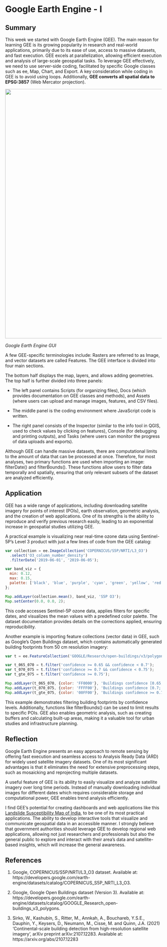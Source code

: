 # Google Earth Engine - I

## Summary

This week we started with Google Earth Engine (GEE). The main reason for learning GEE is its growing popularity in research and real-world applications, primarily due to its ease of use, access to massive datasets, and fast execution. GEE excels at parallelization, allowing efficient execution and analysis of large-scale geospatial tasks. To leverage GEE effectively, we need to use server-side coding, facilitated by specific Google classes such as ee, Map, Chart, and Export. A key consideration while coding in GEE is to avoid using loops. Additionally, **GEE converts all spatial data to EPSG:3857** (Web Mercator projection).

<div style="text-align: center;">
  <img src="Files/GEE.png" width="800px">
</div>
*Google Earth Engine GUI*

A few GEE-specific terminologies include: Rasters are referred to as Image, and vector datasets are called Features. The GEE interface is divided into four main sections. 

The bottom half displays the map, layers, and allows adding geometries. The top half is further divided into three panels:

  - The left panel contains Scripts (for organizing files), Docs (which provides documentation on GEE classes and methods), and Assets (where users can upload and manage images, features, and CSV files).

  - The middle panel is the coding environment where JavaScript code is written.

  - The right panel consists of the Inspector (similar to the info tool in QGIS, used to check values by clicking on features), Console (for debugging and printing outputs), and Tasks (where users can monitor the progress of data uploads and exports).

Although GEE can handle massive datasets, there are computational limits to the amount of data that can be processed at once. Therefore, for most analyses, two primary functions are used when importing an image: filterDate() and filterBounds(). These functions allow users to filter data temporally and spatially, ensuring that only relevant subsets of the dataset are analyzed efficiently.


## Application

GEE has a wide range of applications, including downloading satellite imagery for points of interest (POIs), earth observation, geometric analysis, and the creation of web applications. One of its strengths is the ability to reproduce and verify previous research easily, leading to an exponential increase in geospatial studies utilizing GEE.

A practical example is visualizing near real-time ozone data using Sentinel-5P's Level 3 product with just a few lines of code from the GEE catalog:

```javascript
var collection = ee.ImageCollection('COPERNICUS/S5P/NRTI/L3_O3')
  .select('O3_column_number_density')
  .filterDate('2019-06-01', '2019-06-05');

var band_viz = {
  min: 0.12,
  max: 0.15,
  palette: ['black', 'blue', 'purple', 'cyan', 'green', 'yellow', 'red']
};

Map.addLayer(collection.mean(), band_viz, 'S5P O3');
Map.setCenter(0.0, 0.0, 2);
```

This code accesses Sentinel-5P ozone data, applies filters for specific dates, and visualizes the mean values with a predefined color palette. The dataset documentation provides details on the corrections applied, ensuring reproducibility.

Another example is importing feature collections (vector data) in GEE, such as Google's Open Buildings dataset, which contains automatically generated building footprints from 50 cm resolution imagery:

```javascript
var t = ee.FeatureCollection('GOOGLE/Research/open-buildings/v3/polygons');

var t_065_070 = t.filter('confidence >= 0.65 && confidence < 0.7');
var t_070_075 = t.filter('confidence >= 0.7 && confidence < 0.75');
var t_gte_075 = t.filter('confidence >= 0.75');

Map.addLayer(t_065_070, {color: 'FF0000'}, 'Buildings confidence [0.65; 0.7)');
Map.addLayer(t_070_075, {color: 'FFFF00'}, 'Buildings confidence [0.7; 0.75)');
Map.addLayer(t_gte_075, {color: '00FF00'}, 'Buildings confidence >= 0.75');
```
This example demonstrates filtering building footprints by confidence levels. Additionally, functions like filterBounds() can be used to limit results to specific POIs. GEE also enables geometric analysis, such as creating buffers and calculating built-up areas, making it a valuable tool for urban studies and infrastructure planning.

## Reflection

Google Earth Engine presents an easy approach to remote sensing by offering fast execution and seamless access to Analysis Ready Data (ARD) for widely used satellite imagery datasets. One of its most significant advantages is that it eliminates the need for extensive preprocessing steps, such as mosaicking and reprojecting multiple datasets.

A useful feature of GEE is its ability to easily visualize and analyze satellite imagery over long time periods. Instead of manually downloading individual images for different dates which requires considerable storage and computational power, GEE enables trend analysis efficiently.

I find GEE's potential for creating dashboards and web applications like this [Landslide Susceptibility Map of India](https://hydrosense.users.earthengine.app/view/ilsm), to be one of its most practical applications. The ability to develop interactive tools that visualize and communicate geospatial data in an accessible manner. I strongly believe that government authorities should leverage GEE to develop regional web applications, allowing not just researchers and professionals but also the general public to explore and interact with their area's data and satellite-based insights, which will increase the general awareness. 

## References

1. Google, COPERNICUS/S5P/NRTI/L3_O3 dataset. Available at: https://developers.google.com/earth-engine/datasets/catalog/COPERNICUS_S5P_NRTI_L3_O3.

2. Google, Google Open Buildings dataset (Version 3). Available at: https://developers.google.com/earth-engine/datasets/catalog/GOOGLE_Research_open-buildings_v3_polygons.

3. Sirko, W., Kashubin, S., Ritter, M., Annkah, A., Bouchareb, Y.S.E., Dauphin, Y., Keysers, D., Neumann, M., Cisse, M. and Quinn, J.A. (2021) ‘Continental-scale building detection from high-resolution satellite imagery’, arXiv preprint arXiv:2107.12283. Available at: https://arxiv.org/abs/2107.12283